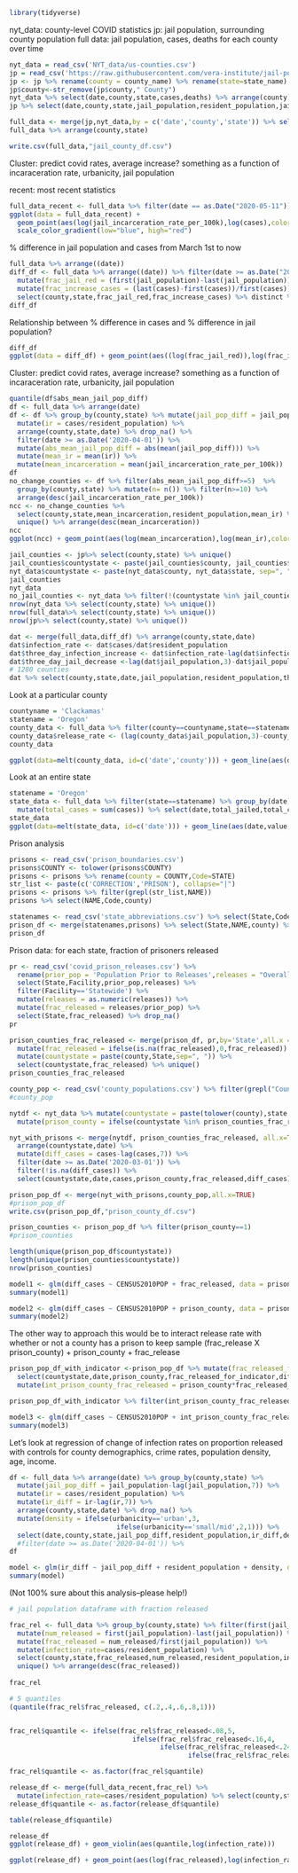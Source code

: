 ```r
library(tidyverse)
```

nyt_data: county-level COVID statistics
jp: jail population, surrounding county population
full data: jail population, cases, deaths for each county over time
```r
nyt_data = read_csv('NYT_data/us-counties.csv')
jp = read_csv('https://raw.githubusercontent.com/vera-institute/jail-population-data/master/jail_population.csv')
jp <- jp %>% rename(county = county_name) %>% rename(state=state_name) %>% arrange(date)
jp$county<-str_remove(jp$county," County")
nyt_data %>% select(date,county,state,cases,deaths) %>% arrange(county)
jp %>% select(date,county,state,jail_population,resident_population,jail_incarceration_rate_per_100k,urbanicity)

full_data <- merge(jp,nyt_data,by = c('date','county','state')) %>% select(date,county,state,jail_population,resident_population,cases,deaths,jail_incarceration_rate_per_100k,urbanicity)
full_data %>% arrange(county,state)

write.csv(full_data,"jail_county_df.csv")
```
Cluster: predict covid rates, average increase? something as a function of incaraceration rate, urbanicity, jail population

recent: most recent statistics
```r
full_data_recent <- full_data %>% filter(date == as.Date("2020-05-11"))
ggplot(data = full_data_recent) + 
  geom_point(aes(log(jail_incarceration_rate_per_100k),log(cases),color=log(resident_population)))+
  scale_color_gradient(low="blue", high="red")
```


% difference in jail population and cases from March 1st to now
```r
full_data %>% arrange((date)) 
diff_df <- full_data %>% arrange((date)) %>% filter(date >= as.Date("2020-03-01")) %>% group_by(county,state) %>%
  mutate(frac_jail_red = (first(jail_population)-last(jail_population))/first(jail_population)) %>%
  mutate(frac_increase_cases = (last(cases)-first(cases))/first(cases)) %>%
  select(county,state,frac_jail_red,frac_increase_cases) %>% distinct %>% arrange(desc(frac_increase_cases))
diff_df
```

Relationship between % difference in cases and % difference in jail population?
```r
diff_df
ggplot(data = diff_df) + geom_point(aes((log(frac_jail_red)),log(frac_increase_cases)))
```
Cluster: predict covid rates, average increase? something as a function of incaraceration rate, urbanicity, jail population

```r
quantile(df$abs_mean_jail_pop_diff)
df <- full_data %>% arrange(date)
df <- df %>% group_by(county,state) %>% mutate(jail_pop_diff = jail_population-lag(jail_population,3)) %>%
  mutate(ir = cases/resident_population) %>%
  arrange(county,state,date) %>% drop_na() %>% 
  filter(date >= as.Date('2020-04-01')) %>%
  mutate(abs_mean_jail_pop_diff = abs(mean(jail_pop_diff))) %>%
  mutate(mean_ir = mean(ir)) %>%
  mutate(mean_incarceration = mean(jail_incarceration_rate_per_100k))
df
no_change_counties <- df %>% filter(abs_mean_jail_pop_diff>=5)  %>% 
  group_by(county,state) %>% mutate(n= n()) %>% filter(n>=10) %>% 
  arrange(desc(jail_incarceration_rate_per_100k))
ncc <- no_change_counties %>%
  select(county,state,mean_incarceration,resident_population,mean_ir) %>% 
  unique() %>% arrange(desc(mean_incarceration))
ncc
ggplot(ncc) + geom_point(aes(log(mean_incarceration),log(mean_ir),color=log((resident_population))))
```


```r
jail_counties <- jp%>% select(county,state) %>% unique()
jail_counties$countystate <- paste(jail_counties$county, jail_counties$state, sep=", ")
nyt_data$countystate <- paste(nyt_data$county, nyt_data$state, sep=", ")
jail_counties
nyt_data
no_jail_counties <- nyt_data %>% filter(!(countystate %in% jail_counties$countystate))
nrow(nyt_data %>% select(county,state) %>% unique())
nrow(full_data%>% select(county,state) %>% unique())
nrow(jp%>% select(county,state) %>% unique())
```


```r
dat <- merge(full_data,diff_df) %>% arrange(county,state,date)
dat$infection_rate <- dat$cases/dat$resident_population
dat$three_day_infection_increase <- dat$infection_rate-lag(dat$infection_rate,3)
dat$three_day_jail_decrease <-lag(dat$jail_population,3)-dat$jail_population
# 1280 counties
dat %>% select(county,state,date,jail_population,resident_population,three_day_infection_increase,jail_incarceration_rate_per_100k,urbanicity)
```


Look at a particular county
```r
countyname = 'Clackamas'
statename = 'Oregon'
county_data <- full_data %>% filter(county==countyname,state==statename)%>% select(county,date,jail_population,cases)
county_data$release_rate <- (lag(county_data$jail_population,3)-county_data$jail_population)/lag(county_data$jail_population,3)*500
county_data

ggplot(data=melt(county_data, id=c('date','county'))) + geom_line(aes(date,value,color=variable))
```

Look at an entire state
```r
statename = 'Oregon'
state_data <- full_data %>% filter(state==statename) %>% group_by(date) %>% mutate(total_jailed = sum(jail_population)) %>%
  mutate(total_cases = sum(cases)) %>% select(date,total_jailed,total_cases) %>% unique()
state_data
ggplot(data=melt(state_data, id=c('date'))) + geom_line(aes(date,value,color=variable))
```

Prison analysis

```r
prisons <- read_csv('prison_boundaries.csv')
prisons$COUNTY <- tolower(prisons$COUNTY)
prisons <- prisons %>% rename(county = COUNTY,Code=STATE)
str_list <- paste(c('CORRECTION','PRISON'), collapse="|")
prisons <- prisons %>% filter(grepl(str_list,NAME))
prisons %>% select(NAME,Code,county)

statenames <- read_csv('state_abbreviations.csv') %>% select(State,Code)
prison_df <- merge(statenames,prisons) %>% select(State,NAME,county) %>% unique()
prison_df
```

Prison data: for each state, fraction of prisoners released
```r
pr <- read_csv('covid_prison_releases.csv') %>%
  rename(prior_pop = 'Population Prior to Releases',releases = "Overall Pop. Reduction / \nTotal Number of Releases") %>% 
  select(State,Facility,prior_pop,releases) %>% 
  filter(Facility=='Statewide') %>%
  mutate(releases = as.numeric(releases)) %>%
  mutate(frac_released = releases/prior_pop) %>%
  select(State,frac_released) %>% drop_na()
pr

prison_counties_frac_released <- merge(prison_df, pr,by='State',all.x = TRUE) %>%
  mutate(frac_released = ifelse(is.na(frac_released),0,frac_released)) %>%
  mutate(countystate = paste(county,State,sep=", ")) %>% 
  select(countystate,frac_released) %>% unique()
prison_counties_frac_released

```

```r
county_pop <- read_csv('county_populations.csv') %>% filter(grepl("County",CTYNAME)) %>% mutate(countystate = paste(tolower(str_remove(CTYNAME," County")),STNAME,sep = ", ")) %>% select(countystate,CENSUS2010POP)
#county_pop

nytdf <- nyt_data %>% mutate(countystate = paste(tolower(county),state,sep=", ")) %>%
  mutate(prison_county = ifelse(countystate %in% prison_counties_frac_released$countystate,1,0)) %>% unique()

nyt_with_prisons <- merge(nytdf, prison_counties_frac_released, all.x=TRUE) %>% group_by(countystate) %>%
  arrange(countystate,date) %>%
  mutate(diff_cases = cases-lag(cases,7)) %>%
  filter(date >= as.Date('2020-03-01')) %>%
  filter(!is.na(diff_cases)) %>%
  select(countystate,date,cases,prison_county,frac_released,diff_cases)

prison_pop_df <- merge(nyt_with_prisons,county_pop,all.x=TRUE)
#prison_pop_df
write.csv(prison_pop_df,"prison_county_df.csv")

prison_counties <- prison_pop_df %>% filter(prison_county==1)
#prison_counties

length(unique(prison_pop_df$countystate))
length(unique(prison_counties$countystate))
nrow(prison_counties)

model1 <- glm(diff_cases ~ CENSUS2010POP + frac_released, data = prison_counties)
summary(model1)

model2 <- glm(diff_cases ~ CENSUS2010POP + prison_county, data = prison_pop_df)
summary(model2)
```

The other way to approach this would be to interact release rate with whether or not a county has a prison to keep sample
(frac_release X prison_county) + prison_county + frac_release

```r
prison_pop_df_with_indicator <-prison_pop_df %>% mutate(frac_released_for_indicator = ifelse(is.na(frac_released),0,frac_released)) %>%
  select(countystate,date,prison_county,frac_released_for_indicator,diff_cases,CENSUS2010POP) %>% drop_na() %>%
  mutate(int_prison_county_frac_released = prison_county*frac_released_for_indicator)

prison_pop_df_with_indicator %>% filter(int_prison_county_frac_released !=0)

model3 <- glm(diff_cases ~ CENSUS2010POP + int_prison_county_frac_released + prison_county + frac_released,data = prison_pop_df_with_indicator)
summary(model3)
```

Let's look at regression of change of infection rates on proportion released with controls for county demographics, crime rates, population density, age, income.

```r
df <- full_data %>% arrange(date) %>% group_by(county,state) %>% 
  mutate(jail_pop_diff = jail_population-lag(jail_population,7)) %>%
  mutate(ir = cases/resident_population) %>%
  mutate(ir_diff = ir-lag(ir,7)) %>%
  arrange(county,state,date) %>% drop_na() %>%
  mutate(density = ifelse(urbanicity=='urban',3,
                           ifelse(urbanicity=='small/mid',2,1))) %>%
  select(date,county,state,jail_pop_diff,resident_population,ir_diff,density)
  #filter(date >= as.Date('2020-04-01')) %>%
df

model <- glm(ir_diff ~ jail_pop_diff + resident_population + density, data = df)
summary(model)
```


(Not 100% sure about this analysis--please help!)
```r
# jail population dataframe with fraction released

frac_rel <- full_data %>% group_by(county,state) %>% filter(first(jail_population) >20)%>% 
  mutate(num_released = first(jail_population)-last(jail_population)) %>% 
  mutate(frac_released = num_released/first(jail_population)) %>%
  mutate(infection_rate=cases/resident_population) %>%
  select(county,state,frac_released,num_released,resident_population,infection_rate) %>%
  unique() %>% arrange(desc(frac_released))
  
frac_rel

# 5 quantiles
(quantile(frac_rel$frac_released, c(.2,.4,.6,.8,1)))


frac_rel$quantile <- ifelse(frac_rel$frac_released<.08,5,
                               ifelse(frac_rel$frac_released<.16,4,
                                      ifelse(frac_rel$frac_released<.24,3,
                                             ifelse(frac_rel$frac_released<.34,2,1))))

frac_rel$quantile <- as.factor(frac_rel$quantile)

release_df <- merge(full_data_recent,frac_rel) %>%
  mutate(infection_rate=cases/resident_population) %>% select(county,state,resident_population,infection_rate,frac_released,quantile) %>% unique()
release_df$quantile <- as.factor(release_df$quantile) 

table(release_df$quantile)

release_df
ggplot(release_df) + geom_violin(aes(quantile,log(infection_rate)))
```



```r
ggplot(release_df) + geom_point(aes(log(frac_released),log(infection_rate)))
```

